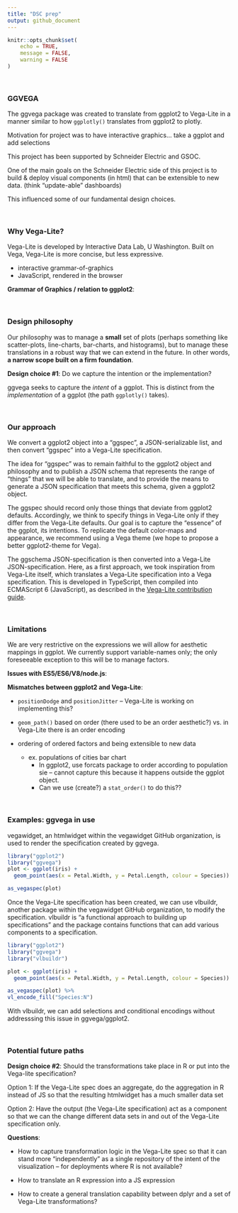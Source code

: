 ```yaml
---
title: "DSC prep"
output: github_document
---
```


```r
knitr::opts_chunk$set(
	echo = TRUE,
	message = FALSE,
	warning = FALSE
)
```

<br />

### GGVEGA

The ggvega package was created to translate from ggplot2 to Vega-Lite in a manner similar to how `ggplotly()` translates from ggplot2 to plotly. 

Motivation for project was to have interactive graphics... take a ggplot and add selections

This project has been supported by Schneider Electric and GSOC.

One of the main goals on the Schneider Electric side of this project is to build & deploy visual components (in html) that can be extensible to new data. (think "update-able" dashboards)


This influenced some of our fundamental design choices. 


<br />

### Why Vega-Lite?

Vega-Lite is developed by Interactive Data Lab, U Washington. Built on Vega, Vega-Lite is more concise, but less expressive.

- interactive grammar-of-graphics
- JavaScript, rendered in the browser


**Grammar of Graphics / relation to ggplot2**:



<br />


### Design philosophy

Our philosophy was to manage a **small** set of plots (perhaps something like scatter-plots, line-charts, bar-charts, and histograms), but to manage these translations in a robust way that we can extend in the future. In other words, **a narrow scope built on a firm foundation**.



**Design choice #1**: Do we capture the intention or the implementation?

ggvega seeks to capture the *intent* of a ggplot. This is distinct from the *implementation* of a ggplot (the path `ggplotly()` takes). <!-- Our idea is to let the powerful defaults of the two packages take care of most of the work. In addition, we anticipated (at some point in the distant future) creating a Vega-lite theme for the visual components. -->



<br />


### Our approach

We convert a ggplot2 object into a "ggspec", a JSON-serializable list, and then convert "ggspec" into a Vega-Lite specification.

The idea for "ggspec" was to remain faithful to the ggplot2 object and philosophy and to publish a JSON schema that represents the range of "things" that we will be able to translate, and to provide the means to generate a JSON specification that meets this schema, given a ggplot2 object.

The ggspec should record only those things that deviate from ggplot2 defaults. Accordingly, we think to specify things in Vega-Lite only if they differ from the Vega-Lite defaults. Our goal is to capture the “essence” of the ggplot, its intentions. To replicate the default color-maps and appearance, we recommend using a Vega theme (we hope to propose a better ggplot2-theme for Vega).

The ggschema JSON-specification is then converted into a Vega-Lite JSON-specification. Here, as a first approach, we took inspiration from Vega-Lite itself, which translates a Vega-Lite specification into a Vega specification. This is developed in TypeScript, then compiled into ECMAScript 6 (JavaScript), as described in the [Vega-Lite contribution guide](https://github.com/vega/vega-lite/blob/master/CONTRIBUTING.md#suggested-programming-environment).


<br />


### Limitations

We are very restrictive on the expressions we will allow for aesthetic mappings in ggplot. We currently support variable-names only; the only foreseeable exception to this will be to manage factors.

**Issues with ES5/ES6/V8/node.js**:

**Mismatches between ggplot2 and Vega-Lite**:

- `positionDodge` and `positionJitter` -- Vega-Lite is working on implementing this?

- `geom_path()` based on order (there used to be an order aesthetic?) vs. in Vega-Lite there is an order encoding  

- ordering of ordered factors and being extensible to new data  
  - ex. populations of cities bar chart  
    - In ggplot2, use forcats package to order according to population sie -- cannot capture this because it happens outside the ggplot object.
    - Can we use (create?) a `stat_order()` to do this??


<br />


### Examples: ggvega in use

vegawidget, an htmlwidget within the vegawidget GitHub organization, is used to render the specification created by ggvega. 



```r
library("ggplot2")
library("ggvega")
plot <- ggplot(iris) + 
  geom_point(aes(x = Petal.Width, y = Petal.Length, colour = Species))

as_vegaspec(plot)
```

Once the Vega-Lite specification has been created, we can use vlbuildr, another package within the vegawidget GitHub organization, to modify the specification. vlbuildr is "a functional approach to building up specifications" and the package contains functions that can add various components to a specification.

```r
library("ggplot2")
library("ggvega")
library("vlbuildr")

plot <- ggplot(iris) + 
  geom_point(aes(x = Petal.Width, y = Petal.Length, colour = Species))

as_vegaspec(plot) %>%
vl_encode_fill("Species:N")
```

With vlbuildr, we can add selections and conditional encodings without addresssing this issue in ggvega/ggplot2.

<br />

### Potential future paths

**Design choice #2**: Should the transformations take place in R or put into the Vega-lite specification?

Option 1: If the Vega-Lite spec does an aggregate, do the aggregation in R instead of JS so that the resulting htmlwidget has a much smaller data set

Option 2: Have the output (the Vega-Lite specification) act as a component so that we can the change different data sets in and out of the Vega-Lite specification only.

**Questions**: 

- How to capture transformation logic in the Vega-Lite spec so that it can stand more "independently" as a single repository of the intent of the visualization -- for deployments where R is not available?

- How to translate an R expression into a JS expression

- How to create a general translation capability between dplyr and a set of Vega-Lite transformations?







